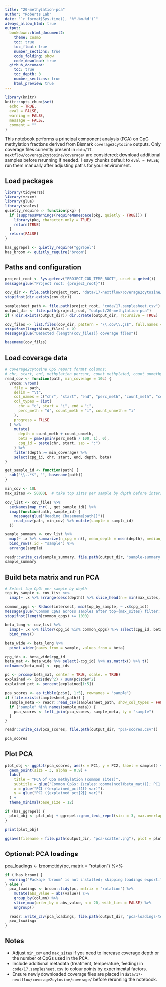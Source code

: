 ```yaml
---
title: "20-methylation-pca"
author: "Roberts Lab"
date: "`r format(Sys.time(), '%Y-%m-%d')`"
always_allow_html: true
output:
  bookdown::html_document2:
    theme: cosmo
    toc: true
    toc_float: true
    number_sections: true
    code_folding: show
    code_download: true
  github_document:
    toc: true
    toc_depth: 3
    number_sections: true
    html_preview: true
---
```


```r
library(knitr)
knitr::opts_chunk$set(
  echo = TRUE,
  eval = FALSE,
  warning = FALSE,
  message = FALSE,
  comment = ""
)
```

This notebook performs a principal component analysis (PCA) on CpG methylation fractions derived from Bismark `coverage2cytosine` outputs. Only coverage files currently present in `data/17-nextflow/coverage2cytosine/coverage/` are considered; download additional samples before rerunning if needed. Heavy chunks default to `eval = FALSE`; run them manually after adjusting paths for your environment.

## Load packages

```r
library(tidyverse)
library(vroom)
library(glue)
library(scales)
quietly_require <- function(pkg) {
  if (suppressWarnings(requireNamespace(pkg, quietly = TRUE))) {
    library(pkg, character.only = TRUE)
    return(TRUE)
  }
  return(FALSE)
}

has_ggrepel <- quietly_require("ggrepel")
has_broom <- quietly_require("broom")
```

## Paths and configuration

```r
project_root <- Sys.getenv("PROJECT_COD_TEMP_ROOT", unset = getwd())
message(glue("Project root: {project_root}"))

cov_dir <- file.path(project_root, "data/17-nextflow/coverage2cytosine/coverage")
stopifnot(dir.exists(cov_dir))

samplesheet_path <- file.path(project_root, "code/17.samplesheet.csv")
output_dir <- file.path(project_root, "output/20-methylation-pca")
if (!dir.exists(output_dir)) dir.create(output_dir, recursive = TRUE)

cov_files <- list.files(cov_dir, pattern = "\\.cov\\.gz$", full.names = TRUE)
stopifnot(length(cov_files) > 0)
message(glue("Detected {length(cov_files)} coverage files"))
```

```r
basename(cov_files)
```

## Load coverage data

```r
# coverage2cytosine CpG report format columns:
# chr, start, end, methylation_percent, count_methylated, count_unmethylated
read_cov <- function(path, min_coverage = 10L) {
  vroom::vroom(
    file = path,
    delim = "\t",
    col_names = c("chr", "start", "end", "perc_meth", "count_meth", "count_unmeth"),
    col_types = list(
      chr = "c", start = "i", end = "i",
      perc_meth = "d", count_meth = "i", count_unmeth = "i"
    ),
    progress = FALSE
  ) %>%
    mutate(
      depth = count_meth + count_unmeth,
      beta = pmax(pmin(perc_meth / 100, 1), 0),
      cpg_id = paste(chr, start, sep = ":")
    ) %>%
    filter(depth >= min_coverage) %>%
    select(cpg_id, chr, start, end, depth, beta)
}

get_sample_id <- function(path) {
  sub("\\..*$", "", basename(path))
}

min_cov <- 10L
max_sites <- 50000L  # take top sites per sample by depth before intersecting

cov_list <- cov_files %>%
  setNames(map_chr(., get_sample_id)) %>%
  imap(function(path, sample_id) {
    message(glue("Reading {basename(path)}"))
    read_cov(path, min_cov) %>% mutate(sample = sample_id)
  })

sample_summary <- cov_list %>%
  map(~ .x %>% summarize(n_cpg = n(), mean_depth = mean(depth), median_depth = median(depth), mean_beta = mean(beta), median_beta = median(beta))) %>%
  bind_rows(.id = "sample") %>%
  arrange(sample)

readr::write_csv(sample_summary, file.path(output_dir, "sample-summary.csv"))
sample_summary
```

## Build beta matrix and run PCA

```r
# Select top CpGs per sample by depth
top_by_sample <- cov_list %>%
  imap(~ .x %>% arrange(desc(depth)) %>% slice_head(n = min(max_sites, n())) %>% select(cpg_id, beta))

common_cpgs <- Reduce(intersect, map(top_by_sample, ~ .x$cpg_id))
message(glue("Common CpGs across samples after top-{max_sites} filter: {scales::comma(length(common_cpgs))}"))
stopifnot(length(common_cpgs) >= 1000)

beta_long <- cov_list %>%
  imap(~ .x %>% filter(cpg_id %in% common_cpgs) %>% select(cpg_id, beta) %>% mutate(sample = .y)) %>%
  bind_rows()

beta_wide <- beta_long %>%
  pivot_wider(names_from = sample, values_from = beta)

cpg_ids <- beta_wide$cpg_id
beta_mat <- beta_wide %>% select(-cpg_id) %>% as.matrix() %>% t()
colnames(beta_mat) <- cpg_ids

pc <- prcomp(beta_mat, center = TRUE, scale. = TRUE)
explained <- (pc$sdev^2) / sum(pc$sdev^2)
explained_pct <- percent(explained[1:5])

pca_scores <- as_tibble(pc$x[, 1:5], rownames = "sample")
if (file.exists(samplesheet_path)) {
  sample_meta <- readr::read_csv(samplesheet_path, show_col_types = FALSE)
  if ("sample" %in% names(sample_meta)) {
    pca_scores <- left_join(pca_scores, sample_meta, by = "sample")
  }
}

readr::write_csv(pca_scores, file.path(output_dir, "pca-scores.csv"))

pca_scores
```

## Plot PCA

```r
plot_obj <- ggplot(pca_scores, aes(x = PC1, y = PC2, label = sample)) +
  geom_point(size = 3, alpha = 0.9) +
  labs(
    title = "PCA of CpG methylation (common sites)",
    subtitle = glue("Common CpGs: {scales::comma(ncol(beta_mat))}; PC1 {explained_pct[1]}, PC2 {explained_pct[2]}"),
    x = glue("PC1 ({explained_pct[1]} var)"),
    y = glue("PC2 ({explained_pct[2]} var)")
  ) +
  theme_minimal(base_size = 12)

if (has_ggrepel) {
  plot_obj <- plot_obj + ggrepel::geom_text_repel(size = 3, max.overlaps = 50)
}

print(plot_obj)

ggsave(filename = file.path(output_dir, "pca-scatter.png"), plot = plot_obj, width = 7, height = 5, dpi = 300)
```

## Optional: PCA loadings

pca_loadings <- broom::tidy(pc, matrix = "rotation") %>%
```r
if (!has_broom) {
  warning("Package 'broom' is not installed; skipping loadings export.")
} else {
  pca_loadings <- broom::tidy(pc, matrix = "rotation") %>%
    mutate(abs_value = abs(value)) %>%
    group_by(column) %>%
    slice_max(order_by = abs_value, n = 20, with_ties = FALSE) %>%
    ungroup()

  readr::write_csv(pca_loadings, file.path(output_dir, "pca-loadings-top20.csv"))
  pca_loadings
}
```

## Notes

- Adjust `min_cov` and `max_sites` if you need to increase coverage depth or the number of CpGs used in the PCA.
- Include additional metadata (treatment, temperature, feeding) in `code/17.samplesheet.csv` to colour points by experimental factors.
- Ensure newly downloaded coverage files are placed in `data/17-nextflow/coverage2cytosine/coverage/` before rerunning the notebook.
